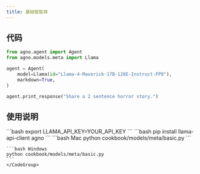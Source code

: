 ```yaml
---
title: 基础智能体
---
```

## 代码

```python cookbook/models/meta/basic.py
from agno.agent import Agent
from agno.models.meta import Llama

agent = Agent(
    model=Llama(id="Llama-4-Maverick-17B-128E-Instruct-FP8"),
    markdown=True,
)

agent.print_response("Share a 2 sentence horror story.")
```

## 使用说明

<Steps>
  <Snippet file="create-venv-step.mdx" />

  <Step title="设置您的LLAMA API密钥">
    ```bash
    export LLAMA_API_KEY=YOUR_API_KEY
    ```
  </Step>

  <Step title="安装库">
    ```bash
    pip install llama-api-client agno
    ```
  </Step>

  <Step title="运行智能体">
    <CodeGroup>
    ```bash Mac
    python cookbook/models/meta/basic.py
    ```

    ```bash Windows
    python cookbook/models/meta/basic.py
    ```
    </CodeGroup>
  </Step>
</Steps>